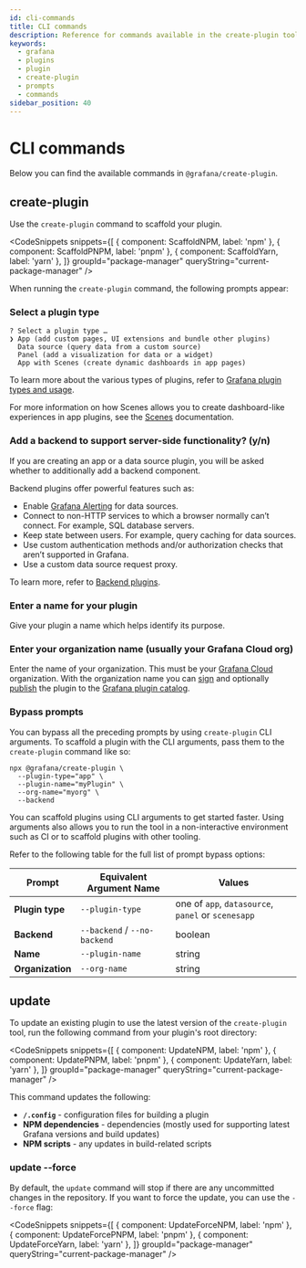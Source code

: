 ```yaml
---
id: cli-commands
title: CLI commands
description: Reference for commands available in the create-plugin tool.
keywords:
  - grafana
  - plugins
  - plugin
  - create-plugin
  - prompts
  - commands
sidebar_position: 40
---
```



# CLI commands

Below you can find the available commands in `@grafana/create-plugin`.

## create-plugin 

Use the `create-plugin` command to scaffold your plugin.

<CodeSnippets
  snippets={[
    { component: ScaffoldNPM, label: 'npm' },
    { component: ScaffoldPNPM, label: 'pnpm' },
    { component: ScaffoldYarn, label: 'yarn' },
  ]}
  groupId="package-manager"
  queryString="current-package-manager"
/>


When running the `create-plugin` command, the following prompts appear:

### Select a plugin type

```
? Select a plugin type …
❯ App (add custom pages, UI extensions and bundle other plugins)
  Data source (query data from a custom source)
  Panel (add a visualization for data or a widget)
  App with Scenes (create dynamic dashboards in app pages)
```

To learn more about the various types of plugins, refer to [Grafana plugin types and usage](../key-concepts/plugin-types-usage.md).

For more information on how Scenes allows you to create dashboard-like experiences in app plugins, see the [Scenes](https://grafana.com/developers/scenes) documentation.

### Add a backend to support server-side functionality? (y/n)

If you are creating an app or a data source plugin, you will be asked whether to additionally add a backend component.

Backend plugins offer powerful features such as:

- Enable [Grafana Alerting](https://grafana.com/docs/grafana/latest/alerting/) for data sources.
- Connect to non-HTTP services to which a browser normally can’t connect. For example, SQL database servers.
- Keep state between users. For example, query caching for data sources.
- Use custom authentication methods and/or authorization checks that aren’t supported in Grafana.
- Use a custom data source request proxy.

To learn more, refer to [Backend plugins](../key-concepts/backend-plugins/index.md).

### Enter a name for your plugin

Give your plugin a name which helps identify its purpose.

### Enter your organization name (usually your Grafana Cloud org)

Enter the name of your organization. This must be your [Grafana Cloud](https://grafana.com/signup/) organization. With the organization name you can [sign](../publish-a-plugin/sign-a-plugin.md) and optionally [publish](../publish-a-plugin/publish-or-update-a-plugin.md) the plugin to the [Grafana plugin catalog](https://grafana.com/grafana/plugins).

### Bypass prompts

You can bypass all the preceding prompts by using `create-plugin` CLI arguments. 
To scaffold a plugin with the CLI arguments, pass them to the `create-plugin` command like so:

```
npx @grafana/create-plugin \
  --plugin-type="app" \
  --plugin-name="myPlugin" \
  --org-name="myorg" \
  --backend
```

You can scaffold plugins using CLI arguments to get started faster. Using arguments also allows you to run the tool in a non-interactive environment such as CI or to scaffold plugins with other tooling.

Refer to the following table for the full list of prompt bypass options:

| Prompt           | Equivalent Argument Name     | Values                                             |
| ---------------- | ---------------------------- | -------------------------------------------------- |
| **Plugin type**  | `--plugin-type`              | one of `app`, `datasource`, `panel` or `scenesapp` |
| **Backend**      | `--backend` / `--no-backend` | boolean                                            |
| **Name**         | `--plugin-name`              | string                                             |
| **Organization** | `--org-name`                 | string                                             |


## update

To update an existing plugin to use the latest version of the `create-plugin` tool, run the following command from your plugin's root directory:

<CodeSnippets
  snippets={[
    { component: UpdateNPM, label: 'npm' },
    { component: UpdatePNPM, label: 'pnpm' },
    { component: UpdateYarn, label: 'yarn' },
  ]}
  groupId="package-manager"
  queryString="current-package-manager"
/>

This command updates the following:
* **`/.config`** - configuration files for building a plugin
* **NPM dependencies** - dependencies (mostly used for supporting latest Grafana versions and build updates)
* **NPM scripts** - any updates in build-related scripts

### update --force

By default, the `update` command will stop if there are any uncommitted changes in the repository. If you want to force the update, you can use the `--force` flag:

<CodeSnippets
  snippets={[
    { component: UpdateForceNPM, label: 'npm' },
    { component: UpdateForcePNPM, label: 'pnpm' },
    { component: UpdateForceYarn, label: 'yarn' },
  ]}
  groupId="package-manager"
  queryString="current-package-manager"
/>


